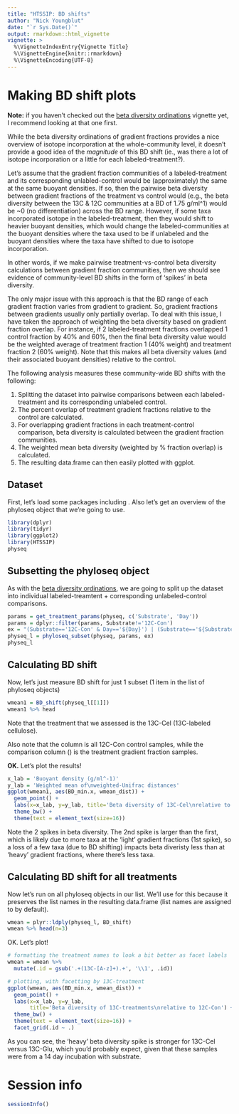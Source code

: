 ```yaml
---
title: "HTSSIP: BD shifts"
author: "Nick Youngblut"
date: "`r Sys.Date()`"
output: rmarkdown::html_vignette
vignette: >
  %\VignetteIndexEntry{Vignette Title}
  %\VignetteEngine{knitr::rmarkdown}
  %\VignetteEncoding{UTF-8}
---
```


# Making BD shift plots

**Note:** if you haven't checked out the [beta diversity ordinations](beta_diversity_ordinations.html) 
vignette yet, I recommend looking at that one first. 

While the beta diversity ordinations of gradient fractions provides a nice
overview of isotope incorporation at the whole-community level, it doesn't
provide a good idea of the *magnitude* of this BD shift (ie., was there 
a lot of isotope incorporation or a little for each labeled-treatment?).

Let's assume that the gradient fraction communities of a labeled-treatment
and its corresponding unlabled-control would be (approximately) the same at the same
buoyant densities. If so, then the pairwise beta diversity between
gradient fractions of the treatment vs control would (e.g., the beta diversity
between the 13C & 12C communities at a BD of 1.75 g/ml^1) would be ~0 
(no differentiation) across the BD range. However, if some taxa incorporated
isotope in the labeled-treatment, then they would shift to heavier 
buoyant densities, which would change the labeled-communities at the 
buoyant densities where the taxa used to be if unlabeled and the 
buoyant densities where the taxa have shifted to due to isotope incorporation. 

In other words, if we make pairwise treatment-vs-control beta diversity calculations
between gradient fraction communities, then we should see evidence of community-level
BD shifts in the form of 'spikes' in beta diversity. 

The only major issue with this approach is that the BD range of each gradient
fraction varies from gradient to gradient. So, gradient fractions between gradients
usually only partially overlap. To deal with this issue, I have taken the approach
of weighting the beta diversity based on gradient fraction overlap. For instance,
if 2 labeled-treatment fractions overlapped 1 control fraction by 40% and 60%,
then the final beta diversity value would be the weighted average of 
treatment fraction 1 (40% weight) and treatment fraction 2 (60% weight). 
Note that this makes all beta diversity values (and their
associated buoyant densities) relative to the control. 

The following analysis measures these community-wide BD shifts with the following:

1. Splitting the dataset into pairwise comparisons between each labeled-treatment
and its corresponding unlabeled control.
1. The percent overlap of treatment gradient fractions relative to the control 
are calculated. 
1. For overlapping gradient fractions in each treatment-control comparison, 
beta diversity is calculated between the gradient fraction communities. 
1. The weighted mean beta diversity (weighted by % fraction overlap) is calculated.
1. The resulting data.frame can then easily plotted with ggplot. 

## Dataset

First, let's load some packages including \code{HTSSIP}. Also let's get an overview of the phyloseq object that we're going to use.

```r
library(dplyr)
library(tidyr)
library(ggplot2)
library(HTSSIP)
physeq
```

## Subsetting the phyloseq object

As with the [beta diversity ordinations](beta_diversity_ordinations.html), 
we are going to split up the dataset
into individual labeled-treamtent + corresponding unlabeled-control comparisons. 

```r
params = get_treatment_params(physeq, c('Substrate', 'Day'))
params = dplyr::filter(params, Substrate!='12C-Con')
ex = "(Substrate=='12C-Con' & Day=='${Day}') | (Substrate=='${Substrate}' & Day == '${Day}')"
physeq_l = phyloseq_subset(physeq, params, ex)
physeq_l
```

## Calculating BD shift 

Now, let's just measure BD shift for just 1 subset 
(1 item in the list of phyloseq objects)

```r
wmean1 = BD_shift(physeq_l[[1]])
wmean1 %>% head
```

Note that the treatment that we assessed is the 13C-Cel (13C-labeled cellulose). 

Also note that the \code{sample.x} column is all 12C-Con control samples, while the comparison column (\code{sample.y}) is the treatment gradient fraction samples.

**OK.** Let's plot the results!

```r
x_lab = 'Buoyant density (g/ml^-1)'
y_lab = 'Weighted mean of\nweighted-Unifrac distances'
ggplot(wmean1, aes(BD_min.x, wmean_dist)) +
  geom_point() +
  labs(x=x_lab, y=y_lab, title='Beta diversity of 13C-Cel\nrelative to 12C-Con') +
  theme_bw() +
  theme(text = element_text(size=16))
```

Note the 2 spikes in beta diversity. The 2nd spike is larger than the first, 
which is likely due to more taxa at the 'light' gradient fractions (1st spike),
so a loss of a few taxa (due to BD shifting) impacts beta diveristy less
than at 'heavy' gradient fractions, where there's less taxa. 

## Calculating BD shift for all treatments

Now let's run \code{BD_shift()} on all phyloseq objects in our list.
We'll use \code{ldply} for this because it preserves the list names
in the resulting data.frame (list names are assigned to \code{.id} by default).

```r
wmean = plyr::ldply(physeq_l, BD_shift)
wmean %>% head(n=3)
```

OK. Let's plot!

```r
# formatting the treatment names to look a bit better as facet labels
wmean = wmean %>%
  mutate(.id = gsub('.+(13C-[A-z]+).+', '\\1', .id))

# plotting, with facetting by 13C-treatment
ggplot(wmean, aes(BD_min.x, wmean_dist)) +
  geom_point() +
  labs(x=x_lab, y=y_lab, 
       title='Beta diversity of 13C-treatments\nrelative to 12C-Con') +
  theme_bw() +
  theme(text = element_text(size=16)) +
  facet_grid(.id ~ .)
```

As you can see, the 'heavy' beta diversity spike is stronger for 13C-Cel versus
13C-Glu, which you'd probably expect, given that these samples were from
a 14 day incubation with substrate.


# Session info

```r
sessionInfo()
```
